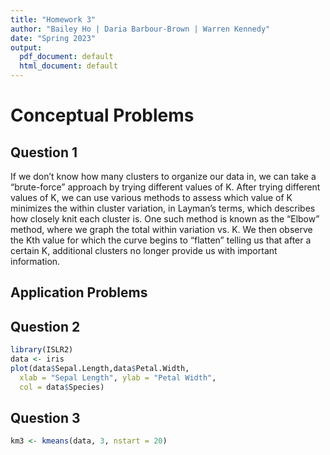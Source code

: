 ```yaml
---
title: "Homework 3"
author: "Bailey Ho | Daria Barbour-Brown | Warren Kennedy"
date: "Spring 2023"
output:
  pdf_document: default
  html_document: default
---
```


# Conceptual Problems

## Question 1
If we don't know how many clusters to organize our data in, we can take a "brute-force" approach by trying different values of K. After trying different values of K, we can use various methods to assess which value of K minimizes the within cluster variation, in Layman's terms, which describes how closely knit each cluster is. One such method is known as the "Elbow" method, where we graph the total within variation vs. K. We then observe the Kth value for which the curve begins to "flatten" telling us that after a certain K, additional clusters no longer provide us with important information.

## Application Problems

## Question 2
```r
library(ISLR2)
data <- iris
plot(data$Sepal.Length,data$Petal.Width,
  xlab = "Sepal Length", ylab = "Petal Width",
  col = data$Species)
```

## Question 3
```r
km3 <- kmeans(data, 3, nstart = 20)
```
